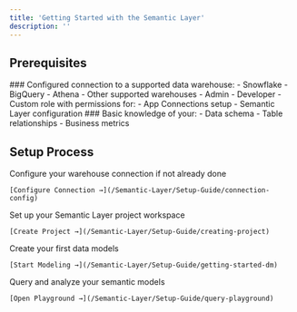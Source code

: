 ```yaml
---
title: 'Getting Started with the Semantic Layer'
description: ''
---
```


## Prerequisites

<CardGroup>
  <Card title="Warehouse Connection" href="#" icon="warehouse" iconType="solid">
    ### Configured connection to a supported data warehouse:
    - Snowflake
    - BigQuery
    - Athena
    - Other supported warehouses
  </Card>
  <Card title="Access Privileges" href="#" icon="key" iconType="solid"> 
    - Admin
    - Developer
    - Custom role with permissions for:
      - App Connections setup
      - Semantic Layer configuration
  </Card>
  <Card title="Data Model Understanding" href="#" icon="chart-line" iconType="solid">
    ### Basic knowledge of your:
    - Data schema
    - Table relationships
    - Business metrics
  </Card>
</CardGroup>

## Setup Process


<CardGroup>
  <Card title="1. Connect Your Warehouse" href="#" icon="warehouse" iconType="solid">
    Configure your warehouse connection if not already done
    
    [Configure Connection →](/Semantic-Layer/Setup-Guide/connection-config)  
  </Card>

  <Card title="2. Create a Project" href="#" icon="folder-open" iconType="solid">
    Set up your Semantic Layer project workspace
    
    [Create Project →](/Semantic-Layer/Setup-Guide/creating-project)
  </Card>
  
  <Card title="3. Define Your Models" href="#" icon="code-branch" iconType="solid">
    Create your first data models
    
    [Start Modeling →](/Semantic-Layer/Setup-Guide/getting-started-dm)
  </Card>
  
  <Card title="4. Explore in Playground" href="#" icon="database" iconType="solid">
    Query and analyze your semantic models
    
    [Open Playground →](/Semantic-Layer/Setup-Guide/query-playground)
  </Card>
  
</CardGroup>
